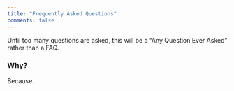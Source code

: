 ```yaml
---
title: "Frequently Asked Questions"
comments: false
---
```


Until too many questions are asked, this will be a "Any Question Ever Asked" 
rather than a FAQ.

### Why?

Because.